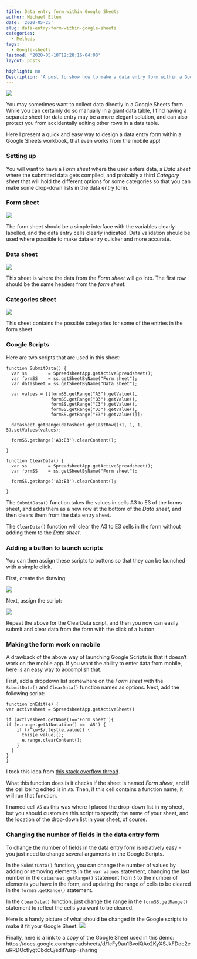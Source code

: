 ```yaml
---
title: Data entry form within Google Sheets
author: Michael Elten
date: '2020-05-25'
slug: data-entry-form-within-google-sheets
categories:
  - Methods
tags:
  - Google-sheets
lastmod: '2020-05-18T12:28:16-04:00'
layout: posts

highlight: no
Description: 'A post to show how to make a data entry form within a Google Sheets workbook that can also work from the mobile App'
---
```


![](/posts/data-entry-form-within-google-sheets/gif1_data_form_demo.gif)

You may sometimes want to collect data directly in a Google Sheets form. While you can certainly do so manually in a giant data table, I find having a separate sheet for data entry may be a more elegant solution, and can also protect you from accidentally editing other rows in a data table. 

Here I present a quick and easy way to design a data entry form within a Google Sheets workbook, that even works from the mobile app!

### Setting up

You will want to have a *Form sheet* where the user enters data, a *Data sheet* where the submitted data gets compiled, and probably a third *Category sheet* that will hold the different options for some categories so that you can make some drop-down lists in the data entry form.

### Form sheet

![](/posts/data-entry-form-within-google-sheets/pic1_formsheet.png)

The form sheet should be a simple interface with the variables clearly labelled, and the data entry cells clearly indicated. Data validation should be used where possible to make data entry quicker and more accurate.

### Data sheet

![](/posts/data-entry-form-within-google-sheets/pic2_datasheet.png)

This sheet is where the data from the *Form sheet* will go into. The first row should be the same headers from the *form sheet*. 

### Categories sheet

![](/posts/data-entry-form-within-google-sheets/pic3_categorysheet.png)

This sheet contains the possible categories for some of the entries in the form sheet.

### Google Scripts

Here are two scripts that are used in this sheet:

```
function SubmitData() {
  var ss        = SpreadsheetApp.getActiveSpreadsheet();
  var formSS    = ss.getSheetByName("Form sheet"); 
  var datasheet = ss.getSheetByName("Data sheet");
  
  var values = [[formSS.getRange("A3").getValue(),
                 formSS.getRange("B3").getValue(),
                 formSS.getRange("C3").getValue(),
                 formSS.getRange("D3").getValue(),
                 formSS.getRange("E3").getValue()]];
  
  datasheet.getRange(datasheet.getLastRow()+1, 1, 1, 5).setValues(values);
  
  formSS.getRange('A3:E3').clearContent();

}

function ClearData() {
  var ss        = SpreadsheetApp.getActiveSpreadsheet();
  var formSS    = ss.getSheetByName("Form sheet");
  
  formSS.getRange('A3:E3').clearContent();

}
```

The ```SubmitData()``` function takes the values in cells A3 to E3 of the forms sheet, and adds them as a new row at the bottom of the *Data sheet*, and then clears them from the data entry sheet. 

The ```ClearData()``` function will clear the A3 to E3 cells in the form without adding them to the *Data sheet*.

### Adding a button to launch scripts

You can then assign these scripts to buttons so that they can be launched with a simple click. 

First, create the drawing:

![](/posts/data-entry-form-within-google-sheets/gif2_createbutton.gif)

Next, assign the script:

![](/posts/data-entry-form-within-google-sheets/gif3_assignscript.gif)

Repeat the above for the ClearData script, and then you now can easily submit and clear data from the form with the click of a button.

### Making the form work on mobile

A drawback of the above way of launching Google Scripts is that it doesn't work on the mobile app. If you want the ability to enter data from mobile, here is an easy way to accomplish that.

First, add a dropdown list somewhere on the *Form sheet* with the ```SubmitData()``` and ```ClearData()``` function names as options. Next, add the following script:

```
function onEdit(e) {
var activesheet = SpreadsheetApp.getActiveSheet()  
  
if (activesheet.getName()=='Form sheet'){   
if (e.range.getA1Notation() == 'A5') {
    if (/^\w+$/.test(e.value)) {        
      this[e.value]();
      e.range.clearContent();
    }
  }
}
}
```

I took this idea from [this stack overflow thread](https://webapps.stackexchange.com/questions/87346/add-a-script-trigger-to-google-sheet-that-will-work-in-android-mobile-app).

What this function does is it checks if the sheet is named *Form sheet*, and if the cell being edited is in ```A5```.  Then, if this cell contains a function name, it will run that function. 

I named cell ```A5``` as this was where I placed the drop-down list in my sheet, but you should customize this script to specify the name of your sheet, and the location of the drop-down list in your sheet, of course. 

### Changing the number of fields in the data entry form

To change the number of fields in the data entry form is relatively easy - you just need to change several arguments in the Google Scripts. 

In the ```SubmitData()``` function, you can change the number of values by adding or removing elements in the ```var values``` statement, changing the last number in the ```datasheet.getRange()``` statement from ```5``` to the number of elements you have in the form, and updating the range of cells to be cleared in the ```formSS.getRange()``` statement.

In the ```ClearData()``` function, just change the range in the ```formSS.getRange()``` statement to reflect the cells you want to be cleared.

Here is a handy picture of what should be changed in the Google scripts to make it fit your Google Sheet:
![](/posts/data-entry-form-within-google-sheets/pic4_ScriptCustomization.png)

Finally, here is a link to a copy of the Google Sheet used in this demo: https://docs.google.com/spreadsheets/d/1cFy9au1BvoiQAo2KyXSJkFDdc2euRRDOctIygtCbdcU/edit?usp=sharing